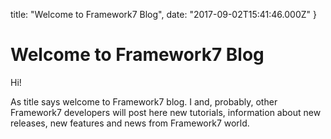 
  title: "Welcome to Framework7 Blog",
  date: "2017-09-02T15:41:46.000Z"
}



# Welcome to Framework7 Blog

Hi!

As title says welcome to Framework7 blog. I and, probably, other Framework7 developers will post here new tutorials, information about new releases, new features and news from Framework7 world.


